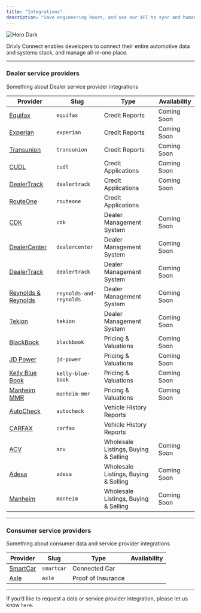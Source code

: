 ```yaml
---
title: "Integrations"
description: "Save engineering hours, and use our API to sync and humanize your data from hundreds of data sources and systems."
---
```



<HeroContent>
  <img
    class="block"
    src="/images/connect/IntegrationHero.svg"
    alt="Hero Dark"
  />
</HeroContent>

<br />

Drivly Connect enables developers to connect their entire automotive data and systems stack, and manage all-in-one place.

---

### Dealer service providers

Something about Dealer service provider integrations

| Provider                                                        | Slug                    | Type                                 | Availability |
| --------------------------------------------------------------- | ----------------------- | ------------------------------------ | ------------ |
| [Equifax](/connect/providers/equifax)                           | `equifax`               | Credit Reports                       | Coming Soon  |
| [Experian](/connect/providers/experian)                         | `experian`              | Credit Reports                       | Coming Soon  |
| [Transunion](/connect/providers/transunion)                     | `transunion`            | Credit Reports                       | Coming Soon  |
| [CUDL](/connect/providers/cudl)                                 | `cudl`                  | Credit Applications                  | Coming Soon  |
| [DealerTrack](/connect/providers/dealertrack)                   | `dealertrack`           | Credit Applications                  | Coming Soon  |
| [RouteOne](/connect/providers/routeone)                         | `routeone`              | Credit Applications                  | <Active />   |
| [CDK](/connect/providers/cdk)                                   | `cdk`                   | Dealer Management System             | Coming Soon  |
| [DealerCenter](/connect/providers/dealercenter)                 | `dealercenter`          | Dealer Management System             | Coming Soon  |
| [DealerTrack](/connect/providers/dealertrack)                   | `dealertrack`           | Dealer Management System             | Coming Soon  |
| [Reynolds & Reynolds](/connect/providers/reynolds-and-reynolds) | `reynolds-and-reynolds` | Dealer Management System             | Coming Soon  |
| [Tekion](/connect/providers/tekion)                             | `tekion`                | Dealer Management System             | Coming Soon  |
| [BlackBook](/connect/providers/blackbook)                       | `blackbook`             | Pricing & Valuations                 | Coming Soon  |
| [JD Power](/connect/providers/jd-power)                         | `jd-power`              | Pricing & Valuations                 | Coming Soon  |
| [Kelly Blue Book](/connect/providers/kelly-blue-book)           | `kelly-blue-book`       | Pricing & Valuations                 | Coming Soon  |
| [Manheim MMR](/connect/providers/manheim-mmr)                   | `manheim-mmr`           | Pricing & Valuations                 | Coming Soon  |
| [AutoCheck](/connect/providers/autocheck)                       | `autocheck`             | Vehicle History Reports              | <Active />   |
| [CARFAX](/connect/providers/carfax)                             | `carfax`                | Vehicle History Reports              | <Active />   |
| [ACV](/connect/providers/acv)                                   | `acv`                   | Wholesale Listings, Buying & Selling | Coming Soon  |
| [Adesa](/connect/providers/adesa)                               | `adesa`                 | Wholesale Listings, Buying & Selling | Coming Soon  |
| [Manheim](/connect/providers/manheim)                           | `manheim`               | Wholesale Listings, Buying & Selling | Coming Soon  |

---

### Consumer service providers

Something about consumer data and service provider integrations

| Provider                                | Slug       | Type               | Availability |
| --------------------------------------- | ---------- | ------------------ | ------------ |
| [SmartCar](/connect/providers/smartcar) | `smartcar` | Connected Car      | <Active />   |
| [Axle](/connect/providers/axle)         | `axle`     | Proof of Insurance | <Active />   |

---

<Tip>

  If you’d like to request a data or service provider integration, please let us
  know `here`.
  
</Tip>
